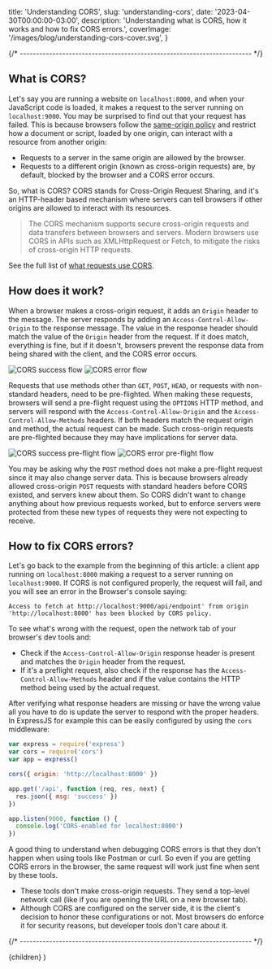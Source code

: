   title: 'Understanding CORS',
  slug: 'understanding-cors',
  date: '2023-04-30T00:00:00-03:00',
  description:
    'Understanding what is CORS, how it works and how to fix CORS errors.',
  coverImage: '/images/blog/understanding-cors-cover.svg',
}


{/* ----------------------------------------------------------------------- */}

## What is CORS?

Let's say you are running a website on `localhost:8000`, and when your JavaScript code is loaded, it makes a request to the server running on `localhost:9000`. You may be surprised to find out that your request has failed. This is because browsers follow the [same-origin policy](https://developer.mozilla.org/en-US/docs/Web/Security/Same-origin_policy) and restrict how a document or script, loaded by one origin, can interact with a resource from another origin:

- Requests to a server in the same origin are allowed by the browser.
- Requests to a different origin (known as cross-origin requests) are, by default, blocked by the browser and a CORS error occurs.

So, what is CORS? CORS stands for Cross-Origin Request Sharing, and it's an HTTP-header based mechanism where servers can tell browsers if other origins are allowed to interact with its resources.

> The CORS mechanism supports secure cross-origin requests and data transfers between browsers and servers. Modern browsers use CORS in APIs such as XMLHttpRequest or Fetch, to mitigate the risks of cross-origin HTTP requests.

See the full list of [what requests use CORS](https://developer.mozilla.org/en-US/docs/Web/HTTP/CORS#what_requests_use_cors).

## How does it work?

When a browser makes a cross-origin request, it adds an `Origin` header to the message. The server responds by adding an `Access-Control-Allow-Origin` to the response message. The value in the response header should match the value of the `Origin` header from the request. If it does match, everything is fine, but if it doesn't, browsers prevent the response data from being shared with the client, and the CORS error occurs.

<picture>
  <source
    media="(max-width: 576px)"
    srcset="/images/blog/understanding-cors-1-sm.svg"
  />
  <img src="/images/blog/understanding-cors-1.svg" alt="CORS success flow" />
</picture>
<picture>
  <source
    media="(max-width: 576px)"
    srcset="/images/blog/understanding-cors-2-sm.svg"
  />
  <img src="/images/blog/understanding-cors-2.svg" alt="CORS error flow" />
</picture>

Requests that use methods other than `GET`, `POST`, `HEAD`, or requests with non-standard headers, need to be pre-flighted. When making these requests, browsers will send a pre-flight request using the `OPTIONS` HTTP method, and servers will respond with the `Access-Control-Allow-Origin` and the `Access-Control-Allow-Methods` headers. If both headers match the request origin and method, the actual request can be made. Such cross-origin requests are pre-flighted because they may have implications for server data.

<picture>
  <source
    media="(max-width: 576px)"
    srcset="/images/blog/understanding-cors-3-sm.svg"
  />
  <img
    src="/images/blog/understanding-cors-3.svg"
    alt="CORS success pre-flight flow"
  />
</picture>
<picture>
  <source
    media="(max-width: 576px)"
    srcset="/images/blog/understanding-cors-4-sm.svg"
  />
  <img
    src="/images/blog/understanding-cors-4.svg"
    alt="CORS error pre-flight flow"
  />
</picture>

You may be asking why the `POST` method does not make a pre-flight request since it may also change server data. This is because browsers already allowed cross-origin `POST` requests with standard headers before CORS existed, and servers knew about them. So CORS didn't want to change anything about how previous requests worked, but to enforce servers were protected from these new types of requests they were not expecting to receive.

## How to fix CORS errors?

Let's go back to the example from the beginning of this article: a client app running on `localhost:8000` making a request to a server running on `localhost:9000`. If CORS is not configured properly, the request will fail, and you will see an error in the Browser's console saying:

```text
Access to fetch at http://localhost:9000/api/endpoint' from origin
'http://localhost:8000' has been blocked by CORS policy.
```

To see what's wrong with the request, open the network tab of your browser's dev tools and:

- Check if the `Access-Control-Allow-Origin` response header is present and matches the `Origin` header from the request.
- If it's a preflight request, also check if the response has the `Access-Control-Allow-Methods` header and if the value contains the HTTP method being used by the actual request.

After verifying what response headers are missing or have the wrong value all you have to do is update the server to respond with the proper headers. In ExpressJS for example this can be easily configured by using the `cors` middleware:

```js {5} showLineNumbers
var express = require('express')
var cors = require('cors')
var app = express()

cors({ origin: 'http://localhost:8000' })

app.get('/api', function (req, res, next) {
  res.json({ msg: 'success' })
})

app.listen(9000, function () {
  console.log('CORS-enabled for localhost:8000')
})
```

A good thing to understand when debugging CORS errors is that they don't happen when using tools like Postman or curl. So even if you are getting CORS errors in the browser, the same request will work just fine when sent by these tools.

- These tools don't make cross-origin requests. They send a top-level network call (like if you are opening the URL on a new browser tab).
- Although CORS are configured on the server side, it is the client's decision to honor these configurations or not. Most browsers do enforce it for security reasons, but developer tools don't care about it.

{/* ----------------------------------------------------------------------- */}

  <ArticleLayout meta={meta}>{children}</ArticleLayout>
)
